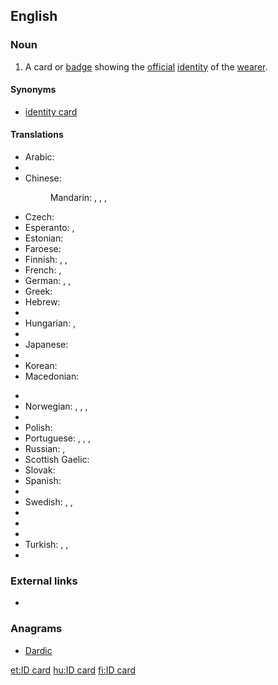 ==English==

===Noun===
{{en-noun|head=[[ID]] [[card]]}}

# A card or [[badge]] showing the [[official]] [[identity]] of the [[wearer]].

====Synonyms====
* [[identity card]]

====Translations====
{{trans-top|card or badge showing the official identity of the wearer}}
* Arabic: {{t|ar|بطاقة هوية|f|tr=biṭāqa huwиyya|sc=Arab}}
* {{trreq|Bengali}}
* Chinese:
*: Mandarin: {{t|cmn|身分證|sc=Hani}}, {{t+|cmn|身分证}}, {{t|cmn|身份證|sc=Hant}}, {{t+|cmn|身份证|tr=shēnfènzhèng|sc=Hans}}
* Czech: {{t|cs|občanský průkaz|m}}
* Esperanto: {{t|eo|identigilo}}, {{t|eo|identiga karto}}
* Estonian: {{t|et|isikutunnistus}}
* Faroese: {{t|fo|samleikaprógv|n}}
* Finnish: {{t+|fi|henkilökortti}}, {{t+|fi|henkilöllisyystodistus}}, {{t|fi|henkilötodistus}}
* French: {{t+|fr|carte d'identité|f}}, {{t+|fr|pièce d'identité|f}}
* German: {{t+|de|Ausweis|m}}, {{t+|de|Personalausweis|m}}, {{t+|de|ID|f}}
* Greek: {{t|el|δελτίο αστυνομικής ταυτότητας|n|sc=Grek}}
* Hebrew: {{t+|he|תְעוּדַת זֶהוּת|f|tr=te'udat zehut}}
* {{trreq|Hindi}}
* Hungarian: {{t+|hu|személyi igazolvány}}, {{qualifier|colloquial}} {{t+|hu|személyi}}
* {{trreq|Indonesian}}
* Japanese: {{t|ja|IDカード|tr=ai dī kādo|alt=ＩＤカード|sc=Jpan}}
* {{trreq|Javanese}}
* Korean: {{t|ko|ID 카드|tr=ai-di kadeu|sc=Kore}}
* Macedonian: {{t|mk|ли́чна ка́рта|f}}
{{trans-mid}}
* {{trreq|Marathi}}
* Norwegian: {{t|no|ID-kort|n}}, {{t|no|identifikasjonsbevis|n}}, {{t|no|legitimasjon|m}}, {{t|no|ID|m}}
* {{trreq|Persian}}
* Polish: {{t+|pl|dowód osobisty|m}}
* Portuguese: {{t|pt|cartão do cidadão|m}} {{qualifier|Portugal}}, {{t|pt|CC|m}} {{qualifier|Portugal}}, {{t|pt|carteira de identidade|f}} {{qualifier|Brazil}}, {{t+|pt|RG|m}} {{qualifier|Brazil}}
* Russian: {{t|ru|удостовере́ние ли́чности|n|sc=Cyrl}}, {{qualifier|вну́тренний}} {{t+|ru|па́спорт|m|sc=Cyrl}} {{qualifier|Russian standard identity card}}
* Scottish Gaelic: {{t|gd|cairt-aithne|f}}
* Slovak: {{t|sk|občiansky preukaz|m}}
* Spanish: {{t|es|carnet de identidad|m}}
* {{trreq|Swahili}}
* Swedish: {{t|sv|identifikation|c}}, {{t+|sv|legitimation|c}}, {{t|sv|ID-kort|n}}
* {{trreq|Tagalog}}
* {{trreq|Tamil}}
* {{trreq|Telugu}}
* Turkish: {{t+|tr|kimlik}},  {{t+|tr|kimlik kartı}},  {{t+|tr|nüfus cüzdanı}}
* {{trreq|Vietnamese}}
{{trans-bottom}}

===External links===
* {{pedialite|Identity document}}

===Anagrams===
* [[Dardic#English|Dardic]]

[[et:ID card]]
[[hu:ID card]]
[[fi:ID card]]